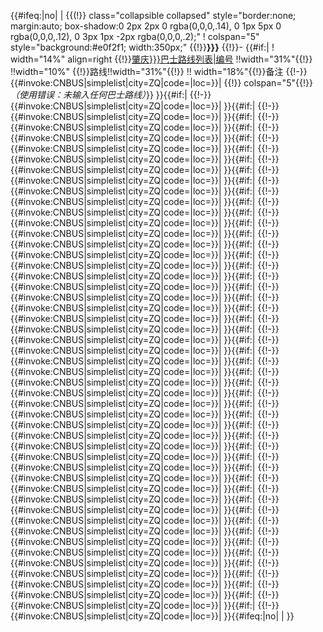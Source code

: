 {{#ifeq:{{{start}}}|no| |
{{(!}} class="collapsible collapsed" style="border:none; margin:auto; box-shadow:0 2px 2px 0 rgba(0,0,0,.14), 0 1px 5px 0 rgba(0,0,0,.12), 0 3px 1px -2px rgba(0,0,0,.2);"
! colspan="5" style="background:#e0f2f1; width:350px;" {{!}}'''{{{header|{{{车站名|行经巴士路线一览}}}}}}'''
{{!}}-
{{#if:{{{1|}}}|<nowiki></nowiki>
! width="14%" align=right {{!}}[[{{{loc|肇庆}}}巴士路线列表|编号]] !!width="31%"{{!}} !!width="10%" {{!}}路线!!width="31%"{{!}} !! width="18%"{{!}}备注
{{!-}}
{{#invoke:CNBUS|simplelist|city=ZQ|code={{{1|}}}|loc={{{loc|肇庆}}}}}|<nowiki></nowiki>
{{!}} colspan="5"{{!}}''（{{tl|肇庆巴士路线简单列表}}使用错误：未输入任何巴士路线）''}}<!-- end of #ifeq:{{{start}}} -->}}{{{n1|}}}{{#if:{{{2|}}}|<nowiki></nowiki>
{{!-}}
{{#invoke:CNBUS|simplelist|city=ZQ|code={{{2|}}}|loc={{{loc|肇庆}}}}}| }}{{{n2|}}}{{#if:{{{3|}}}|<nowiki></nowiki>
{{!-}}
{{#invoke:CNBUS|simplelist|city=ZQ|code={{{3|}}}|loc={{{loc|肇庆}}}}}| }}{{{n3|}}}{{#if:{{{4|}}}|<nowiki></nowiki>
{{!-}}
{{#invoke:CNBUS|simplelist|city=ZQ|code={{{4|}}}|loc={{{loc|肇庆}}}}}| }}{{{n4|}}}{{#if:{{{5|}}}|<nowiki></nowiki>
{{!-}}
{{#invoke:CNBUS|simplelist|city=ZQ|code={{{5|}}}|loc={{{loc|肇庆}}}}}| }}{{{n5|}}}{{#if:{{{6|}}}|<nowiki></nowiki>
{{!-}}
{{#invoke:CNBUS|simplelist|city=ZQ|code={{{6|}}}|loc={{{loc|肇庆}}}}}| }}{{{n6|}}}{{#if:{{{7|}}}|<nowiki></nowiki>
{{!-}}
{{#invoke:CNBUS|simplelist|city=ZQ|code={{{7|}}}|loc={{{loc|肇庆}}}}}| }}{{{n7|}}}{{#if:{{{8|}}}|<nowiki></nowiki>
{{!-}}
{{#invoke:CNBUS|simplelist|city=ZQ|code={{{8|}}}|loc={{{loc|肇庆}}}}}| }}{{{n8|}}}{{#if:{{{9|}}}|<nowiki></nowiki>
{{!-}}
{{#invoke:CNBUS|simplelist|city=ZQ|code={{{9|}}}|loc={{{loc|肇庆}}}}}| }}{{{n9|}}}{{#if:{{{10|}}}|<nowiki></nowiki>
{{!-}}
{{#invoke:CNBUS|simplelist|city=ZQ|code={{{10|}}}|loc={{{loc|肇庆}}}}}| }}{{{n10|}}}{{#if:{{{11|}}}|<nowiki></nowiki>
{{!-}}
{{#invoke:CNBUS|simplelist|city=ZQ|code={{{11|}}}|loc={{{loc|肇庆}}}}}| }}{{{n11|}}}{{#if:{{{12|}}}|<nowiki></nowiki>
{{!-}}
{{#invoke:CNBUS|simplelist|city=ZQ|code={{{12|}}}|loc={{{loc|肇庆}}}}}| }}{{{n12|}}}{{#if:{{{13|}}}|<nowiki></nowiki>
{{!-}}
{{#invoke:CNBUS|simplelist|city=ZQ|code={{{13|}}}|loc={{{loc|肇庆}}}}}| }}{{{n13|}}}{{#if:{{{14|}}}|<nowiki></nowiki>
{{!-}}
{{#invoke:CNBUS|simplelist|city=ZQ|code={{{14|}}}|loc={{{loc|肇庆}}}}}| }}{{{n14|}}}{{#if:{{{15|}}}|<nowiki></nowiki>
{{!-}}
{{#invoke:CNBUS|simplelist|city=ZQ|code={{{15|}}}|loc={{{loc|肇庆}}}}}| }}{{{n15|}}}{{#if:{{{16|}}}|<nowiki></nowiki>
{{!-}}
{{#invoke:CNBUS|simplelist|city=ZQ|code={{{16|}}}|loc={{{loc|肇庆}}}}}| }}{{{n16|}}}{{#if:{{{17|}}}|<nowiki></nowiki>
{{!-}}
{{#invoke:CNBUS|simplelist|city=ZQ|code={{{17|}}}|loc={{{loc|肇庆}}}}}| }}{{{n17|}}}{{#if:{{{18|}}}|<nowiki></nowiki>
{{!-}}
{{#invoke:CNBUS|simplelist|city=ZQ|code={{{18|}}}|loc={{{loc|肇庆}}}}}| }}{{{n18|}}}{{#if:{{{19|}}}|<nowiki></nowiki>
{{!-}}
{{#invoke:CNBUS|simplelist|city=ZQ|code={{{19|}}}|loc={{{loc|肇庆}}}}}| }}{{{n19|}}}{{#if:{{{20|}}}|<nowiki></nowiki>
{{!-}}
{{#invoke:CNBUS|simplelist|city=ZQ|code={{{20|}}}|loc={{{loc|肇庆}}}}}| }}{{{n20|}}}{{#if:{{{21|}}}|<nowiki></nowiki>
{{!-}}
{{#invoke:CNBUS|simplelist|city=ZQ|code={{{21|}}}|loc={{{loc|肇庆}}}}}| }}{{{n21|}}}{{#if:{{{22|}}}|<nowiki></nowiki>
{{!-}}
{{#invoke:CNBUS|simplelist|city=ZQ|code={{{22|}}}|loc={{{loc|肇庆}}}}}| }}{{{n22|}}}{{#if:{{{23|}}}|<nowiki></nowiki>
{{!-}}
{{#invoke:CNBUS|simplelist|city=ZQ|code={{{23|}}}|loc={{{loc|肇庆}}}}}| }}{{{n23|}}}{{#if:{{{24|}}}|<nowiki></nowiki>
{{!-}}
{{#invoke:CNBUS|simplelist|city=ZQ|code={{{24|}}}|loc={{{loc|肇庆}}}}}| }}{{{n24|}}}{{#if:{{{25|}}}|<nowiki></nowiki>
{{!-}}
{{#invoke:CNBUS|simplelist|city=ZQ|code={{{25|}}}|loc={{{loc|肇庆}}}}}| }}{{{n25|}}}{{#if:{{{26|}}}|<nowiki></nowiki>
{{!-}}
{{#invoke:CNBUS|simplelist|city=ZQ|code={{{26|}}}|loc={{{loc|肇庆}}}}}| }}{{{n26|}}}{{#if:{{{27|}}}|<nowiki></nowiki>
{{!-}}
{{#invoke:CNBUS|simplelist|city=ZQ|code={{{27|}}}|loc={{{loc|肇庆}}}}}| }}{{{n27|}}}{{#if:{{{28|}}}|<nowiki></nowiki>
{{!-}}
{{#invoke:CNBUS|simplelist|city=ZQ|code={{{28|}}}|loc={{{loc|肇庆}}}}}| }}{{{n28|}}}{{#if:{{{29|}}}|<nowiki></nowiki>
{{!-}}
{{#invoke:CNBUS|simplelist|city=ZQ|code={{{29|}}}|loc={{{loc|肇庆}}}}}| }}{{{n29|}}}{{#if:{{{30|}}}|<nowiki></nowiki>
{{!-}}
{{#invoke:CNBUS|simplelist|city=ZQ|code={{{30|}}}|loc={{{loc|肇庆}}}}}| }}{{{n30|}}}{{#if:{{{31|}}}|<nowiki></nowiki>
{{!-}}
{{#invoke:CNBUS|simplelist|city=ZQ|code={{{31|}}}|loc={{{loc|肇庆}}}}}| }}{{{n31|}}}{{#if:{{{32|}}}|<nowiki></nowiki>
{{!-}}
{{#invoke:CNBUS|simplelist|city=ZQ|code={{{32|}}}|loc={{{loc|肇庆}}}}}| }}{{{n32|}}}{{#if:{{{33|}}}|<nowiki></nowiki>
{{!-}}
{{#invoke:CNBUS|simplelist|city=ZQ|code={{{33|}}}|loc={{{loc|肇庆}}}}}| }}{{{n33|}}}{{#if:{{{34|}}}|<nowiki></nowiki>
{{!-}}
{{#invoke:CNBUS|simplelist|city=ZQ|code={{{34|}}}|loc={{{loc|肇庆}}}}}| }}{{{n34|}}}{{#if:{{{35|}}}|<nowiki></nowiki>
{{!-}}
{{#invoke:CNBUS|simplelist|city=ZQ|code={{{35|}}}|loc={{{loc|肇庆}}}}}| }}{{{n35|}}}{{#if:{{{36|}}}|<nowiki></nowiki>
{{!-}}
{{#invoke:CNBUS|simplelist|city=ZQ|code={{{36|}}}|loc={{{loc|肇庆}}}}}| }}{{{n36|}}}{{#if:{{{37|}}}|<nowiki></nowiki>
{{!-}}
{{#invoke:CNBUS|simplelist|city=ZQ|code={{{37|}}}|loc={{{loc|肇庆}}}}}| }}{{{n37|}}}{{#if:{{{38|}}}|<nowiki></nowiki>
{{!-}}
{{#invoke:CNBUS|simplelist|city=ZQ|code={{{38|}}}|loc={{{loc|肇庆}}}}}| }}{{{n38|}}}{{#if:{{{39|}}}|<nowiki></nowiki>
{{!-}}
{{#invoke:CNBUS|simplelist|city=ZQ|code={{{39|}}}|loc={{{loc|肇庆}}}}}| }}{{{n39|}}}{{#if:{{{40|}}}|<nowiki></nowiki>
{{!-}}
{{#invoke:CNBUS|simplelist|city=ZQ|code={{{40|}}}|loc={{{loc|肇庆}}}}}| }}{{{n40|}}}{{#if:{{{41|}}}|<nowiki></nowiki>
{{!-}}
{{#invoke:CNBUS|simplelist|city=ZQ|code={{{41|}}}|loc={{{loc|肇庆}}}}}| }}{{{n41|}}}{{#if:{{{42|}}}|<nowiki></nowiki>
{{!-}}
{{#invoke:CNBUS|simplelist|city=ZQ|code={{{42|}}}|loc={{{loc|肇庆}}}}}| }}{{{n42|}}}{{#if:{{{43|}}}|<nowiki></nowiki>
{{!-}}
{{#invoke:CNBUS|simplelist|city=ZQ|code={{{43|}}}|loc={{{loc|肇庆}}}}}| }}{{{n43|}}}{{#if:{{{44|}}}|<nowiki></nowiki>
{{!-}}
{{#invoke:CNBUS|simplelist|city=ZQ|code={{{44|}}}|loc={{{loc|肇庆}}}}}| }}{{{n44|}}}{{#if:{{{45|}}}|<nowiki></nowiki>
{{!-}}
{{#invoke:CNBUS|simplelist|city=ZQ|code={{{45|}}}|loc={{{loc|肇庆}}}}}| }}{{{n45|}}}{{#if:{{{46|}}}|<nowiki></nowiki>
{{!-}}
{{#invoke:CNBUS|simplelist|city=ZQ|code={{{46|}}}|loc={{{loc|肇庆}}}}}| }}{{{n46|}}}{{#if:{{{47|}}}|<nowiki></nowiki>
{{!-}}
{{#invoke:CNBUS|simplelist|city=ZQ|code={{{47|}}}|loc={{{loc|肇庆}}}}}| }}{{{n47|}}}{{#if:{{{48|}}}|<nowiki></nowiki>
{{!-}}
{{#invoke:CNBUS|simplelist|city=ZQ|code={{{48|}}}|loc={{{loc|肇庆}}}}}| }}{{{n48|}}}{{#if:{{{49|}}}|<nowiki></nowiki>
{{!-}}
{{#invoke:CNBUS|simplelist|city=ZQ|code={{{49|}}}|loc={{{loc|肇庆}}}}}| }}{{{n49|}}}{{#if:{{{50|}}}|<nowiki></nowiki>
{{!-}}
{{#invoke:CNBUS|simplelist|city=ZQ|code={{{50|}}}|loc={{{loc|肇庆}}}}}| }}{{{n50|}}}{{#ifeq:{{{end}}}|no| |<nowiki></nowiki>
{{end}}}}<noinclude>
{{Documentation}}
</noinclude>